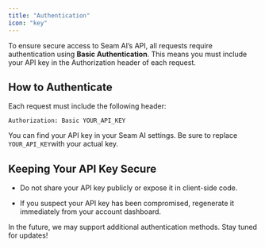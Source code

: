 ```yaml
---
title: "Authentication"
icon: "key"
---
```


To ensure secure access to Seam AI’s API, all requests require authentication using **Basic Authentication**. This means you must include your API key in the Authorization header of each request.

## How to Authenticate

Each request must include the following header:

```
Authorization: Basic YOUR_API_KEY
```

You can find your API key in your Seam AI settings. Be sure to replace `YOUR_API_KEY`with your actual key.

## Keeping Your API Key Secure

* Do not share your API key publicly or expose it in client-side code.

* If you suspect your API key has been compromised, regenerate it immediately from your account dashboard.

In the future, we may support additional authentication methods. Stay tuned for updates!